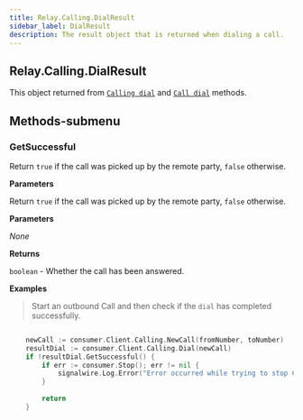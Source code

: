 ```yaml
---
title: Relay.Calling.DialResult
sidebar_label: DialResult
description: The result object that is returned when dialing a call.
---
```


[link]: /sdks/realtime-sdk/v2/language/golang/calling#dial
[link-1]: /sdks/realtime-sdk/v2/language/golang/calling/call#dial

## Relay.Calling.DialResult

This object returned from [`Calling dial`][link] and [`Call dial`][link-1] methods.

## Methods-submenu

### GetSuccessful

Return `true` if the call was picked up by the remote party, `false` otherwise.

**Parameters**

Return `true` if the call was picked up by the remote party, `false` otherwise.


**Parameters**

_None_

**Returns**

`boolean` - Whether the call has been answered.

**Examples**

> Start an outbound Call and then check if the `dial` has completed successfully.

```go

	newCall := consumer.Client.Calling.NewCall(fromNumber, toNumber)
	resultDial := consumer.Client.Calling.Dial(newCall)
	if !resultDial.GetSuccessful() {
		if err := consumer.Stop(); err != nil {
			signalwire.Log.Error("Error occurred while trying to stop Consumer")
		}
		
		return
	}

```